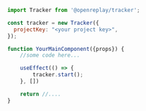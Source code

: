 
```jsx
import Tracker from '@openreplay/tracker';

const tracker = new Tracker({
  projectKey: "<your project key>",  
});

function YourMainComponent({props}) {
    //some code here...

    useEffect(() => {
        tracker.start();
    }, [])

    return //....
}
```
